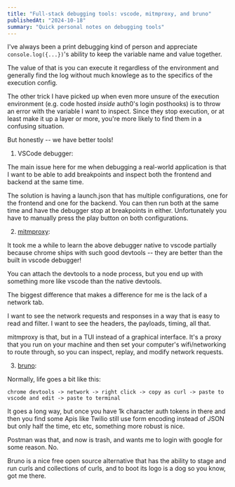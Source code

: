 ```yaml
---
title: "Full-stack debugging tools: vscode, mitmproxy, and bruno"
publishedAt: "2024-10-18"
summary: "Quick personal notes on debugging tools"
---
```


I've always been a print debugging kind of person and appreciate
`console.log({...})`'s ability to keep the variable name and value together.

The value of that is you can execute it regardless of the environment and
generally find the log without much knowlege as to the specifics of the
execution config.

The other trick I have picked up when even more unsure of the execution
environment (e.g. code hosted _inside_ auth0's login posthooks) is to throw an
error with the variable I want to inspect. Since they stop execution, or at
least make it up a layer or more, you're more likely to find them in a
confusing situation.

But honestly -- we have better tools!

1. VSCode debugger:

The main issue here for me when debugging a real-world application is that I
want to be able to add breakpoints and inspect both the frontend and backend at
the same time.

The solution is having a launch.json that has multiple configurations, one for
the frontend and one for the backend. You can then run both at the same time
and have the debugger stop at breakpoints in either. Unfortunately you have to
manually press the play button on both configurations.

2. [mitmproxy](https://mitmproxy.org/):

It took me a while to learn the above debugger native to vscode partially
because chrome ships with such good devtools -- they are better than the built
in vscode debugger!

You can attach the devtools to a node process, but you end up with something
more like vscode than the native devtools.

The biggest difference that makes a difference for me is the lack of a network
tab.

I want to see the network requests and responses in a way that is easy to read
and filter. I want to see the headers, the payloads, timing, all that.

mitmproxy is that, but in a TUI instead of a graphical interface. It's a proxy
that you run on your machine and then set your computer's wifi/networking to
route through, so you can inspect, replay, and modify network requests.

3. [bruno](https://www.usebruno.com/):

Normally, life goes a bit like this:

```
chrome devtools -> network -> right click -> copy as curl -> paste to vscode and edit -> paste to terminal
```

It goes a long way, but once you have 1k character auth tokens in there and
then you find some Apis like Twilio still use form encoding instead of JSON but
only half the time, etc etc, something more robust is nice.

Postman was that, and now is trash, and wants me to login with google for some
reason. No.

Bruno is a nice free open source alternative that has the ability to stage and
run curls and collections of curls, and to boot its logo is a dog so you know,
got me there.
